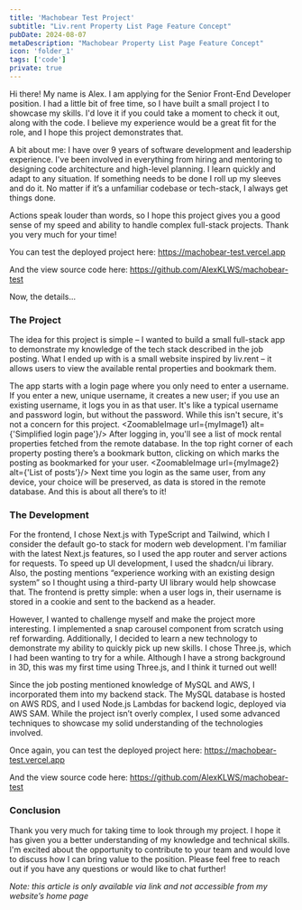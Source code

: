 ```yaml
---
title: 'Machobear Test Project'
subtitle: "Liv.rent Property List Page Feature Concept"
pubDate: 2024-08-07
metaDescription: "Machobear Property List Page Feature Concept"
icon: 'folder_1'
tags: ['code']
private: true
---
```





Hi there! My name is Alex. I am applying for the Senior Front-End Developer position. I had a little bit of free time, so I have built a small project I to showcase my skills. I'd love it if you could take a moment to check it out, along with the code. I believe my experience would be a great fit for the role, and I hope this project demonstrates that.

A bit about me: I have over 9 years of software development and leadership experience. I've been involved in everything from hiring and mentoring to designing code architecture and high-level planning. I learn quickly and adapt to any situation. If something needs to be done I roll up my sleeves and do it. No matter if it’s a unfamiliar codebase or tech-stack, I always get things done.

Actions speak louder than words, so I hope this project gives you a good sense of my speed and ability to handle complex full-stack projects. Thank you very much for your time!

You can test the deployed project here: https://machobear-test.vercel.app

And the view source code here: https://github.com/AlexKLWS/machobear-test

Now, the details...

### The Project

The idea for this project is simple – I wanted to build a small full-stack app to demonstrate my knowledge of the tech stack described in the job posting. What I ended up with is a small website inspired by liv.rent – it allows users to view the available rental properties and bookmark them. 

The app starts with a login page where you only need to enter a username. If you enter a new, unique username, it creates a new user; if you use an existing username, it logs you in as that user. It's like a typical username and password login, but without the password. While this isn't secure, it's not a concern for this project.
<ZoomableImage url={myImage1} alt={'Simplified login page'}/>
After logging in, you'll see a list of mock rental properties fetched from the remote database. In the top right corner of each property posting there’s a bookmark button, clicking on which marks the posting as bookmarked for your user.
<ZoomableImage url={myImage2} alt={'List of posts'}/>
Next time you login as the same user, from any device, your choice will be preserved, as data is stored in the remote database. And this is about all there’s to it!

### The Development

For the frontend, I chose Next.js with TypeScript and Tailwind, which I consider the default go-to stack for modern web development. I'm familiar with the latest Next.js features, so I used the app router and server actions for requests. To speed up UI development, I used the shadcn/ui library. Also, the posting mentions “experience working with an existing design system” so I thought using a third-party UI library would help showcase that. The frontend is pretty simple: when a user logs in, their username is stored in a cookie and sent to the backend as a header.

However, I wanted to challenge myself and make the project more interesting. I implemented a snap carousel component from scratch using ref forwarding. Additionally, I decided to learn a new technology to demonstrate my ability to quickly pick up new skills. I chose Three.js, which I had been wanting to try for a while. Although I have a strong background in 3D, this was my first time using Three.js, and I think it turned out well!

Since the job posting mentioned knowledge of MySQL and AWS, I incorporated them into my backend stack. The MySQL database is hosted on AWS RDS, and I used Node.js Lambdas for backend logic, deployed via AWS SAM. While the project isn’t overly complex, I used some advanced techniques to showcase my solid understanding of the technologies involved.

Once again, you can test the deployed project here: https://machobear-test.vercel.app

And the view source code here: https://github.com/AlexKLWS/machobear-test

### Conclusion

Thank you very much for taking time to look through my project. I hope it has given you a better understanding of my knowledge and technical skills. I'm excited about the opportunity to contribute to your team and would love to discuss how I can bring value to the position. Please feel free to reach out if you have any questions or would like to chat further!

_Note: this article is only available via link and not accessible from my website’s home page_
